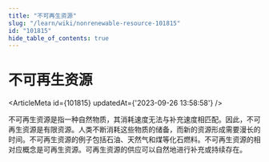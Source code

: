 ```yaml
---
title: "不可再生资源"
slug: "/learn/wiki/nonrenewable-resource-101815"
id: "101815"
hide_table_of_contents: true
---
```



# 不可再生资源

<ArticleMeta id={101815} updatedAt={'2023-09-26 13:58:58'} />
<div className='border-solid border-b border-t-0 my-4 border-[var(--ifm-color-gray-300)]' />

不可再生资源是指一种自然物质，其消耗速度无法与补充速度相匹配。因此，不可再生资源是有限资源。人类不断消耗这些物质的储备，而新的资源形成需要漫长的时间。不可再生资源的例子包括石油、天然气和煤等化石燃料。不可再生资源的相对应概念是可再生资源。可再生资源的供应可以自然地进行补充或持续存在。
